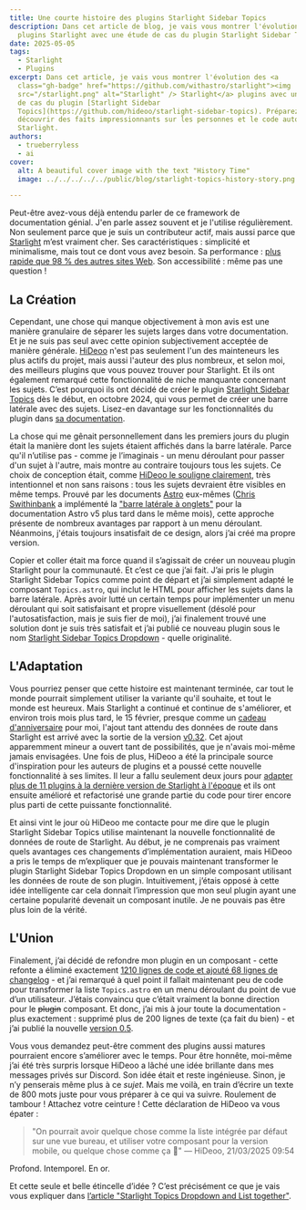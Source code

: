 ```yaml
---
title: Une courte histoire des plugins Starlight Sidebar Topics
description: Dans cet article de blog, je vais vous montrer l'évolution des
  plugins Starlight avec une étude de cas du plugin Starlight Sidebar Topics.
date: 2025-05-05
tags:
  - Starlight
  - Plugins
excerpt: Dans cet article, je vais vous montrer l'évolution des <a
  class="gh-badge" href="https://github.com/withastro/starlight"><img
  src="/starlight.png" alt="Starlight" /> Starlight</a> plugins avec une étude
  de cas du plugin [Starlight Sidebar
  Topics](https://github.com/hideoo/starlight-sidebar-topics). Préparez-vous à
  découvrir des faits impressionnants sur les personnes et le code autour de
  Starlight.
authors:
  - trueberryless
  - ai
cover:
  alt: A beautiful cover image with the text "History Time"
  image: ../../../../../public/blog/starlight-topics-history-story.png

---
```


Peut-être avez-vous déjà entendu parler de ce framework de documentation génial. J'en parle assez souvent et je l'utilise régulièrement. Non seulement parce que je suis un contributeur actif, mais aussi parce que [Starlight](https://starlight.astro.build) m’est vraiment cher. Ses caractéristiques : simplicité et minimalisme, mais tout ce dont vous avez besoin. Sa performance : [plus rapide que 98 % des autres sites Web](https://www.websitecarbon.com/website/starlight-astro-build-getting-started/). Son accessibilité : même pas une question !

## La Création

Cependant, une chose qui manque objectivement à mon avis est une manière granulaire de séparer les sujets larges dans votre documentation. Et je ne suis pas seul avec cette opinion subjectivement acceptée de manière générale. [HiDeoo](https://github.com/HiDeoo) n'est pas seulement l'un des mainteneurs les plus actifs du projet, mais aussi l'auteur des plus nombreux, et selon moi, des meilleurs plugins que vous pouvez trouver pour Starlight. Et ils ont également remarqué cette fonctionnalité de niche manquante concernant les sujets. C’est pourquoi ils ont décidé de créer le plugin [Starlight Sidebar Topics](https://github.com/hideoo/starlight-sidebar-topics) dès le début, en octobre 2024, qui vous permet de créer une barre latérale avec des sujets. Lisez-en davantage sur les fonctionnalités du plugin dans [sa documentation](https://starlight-sidebar-topics.trueberryless.org/).

La chose qui me gênait personnellement dans les premiers jours du plugin était la manière dont les sujets étaient affichés dans la barre latérale. Parce qu'il n’utilise pas - comme je l’imaginais - un menu déroulant pour passer d'un sujet à l'autre, mais montre au contraire toujours tous les sujets. Ce choix de conception était, comme [HiDeoo le souligne clairement](https://github.com/HiDeoo/starlight-sidebar-topics/issues/2#issuecomment-2410196392), très intentionnel et non sans raisons : tous les sujets devraient être visibles en même temps. Prouvé par les documents [Astro](https://github.com/withastro) eux-mêmes ([Chris Swithinbank](https://github.com/delucis) a implémenté la ["barre latérale à onglets"](https://github.com/withastro/docs/pull/9890) pour la documentation Astro v5 plus tard dans le même mois), cette approche présente de nombreux avantages par rapport à un menu déroulant. Néanmoins, j'étais toujours insatisfait de ce design, alors j’ai créé ma propre version.

Copier et coller était ma force quand il s’agissait de créer un nouveau plugin Starlight pour la communauté. Et c’est ce que j’ai fait. J’ai pris le plugin Starlight Sidebar Topics comme point de départ et j’ai simplement adapté le composant `Topics.astro`, qui inclut le HTML pour afficher les sujets dans la barre latérale. Après avoir lutté un certain temps pour implémenter un menu déroulant qui soit satisfaisant et propre visuellement (désolé pour l'autosatisfaction, mais je suis fier de moi), j’ai finalement trouvé une solution dont je suis très satisfait et j’ai publié ce nouveau plugin sous le nom [Starlight Sidebar Topics Dropdown](https://github.com/trueberryless-org/starlight-sidebar-topics-dropdown) - quelle originalité.

## L'Adaptation

Vous pourriez penser que cette histoire est maintenant terminée, car tout le monde pourrait simplement utiliser la variante qu'il souhaite, et tout le monde est heureux. Mais Starlight a continué et continue de s'améliorer, et environ trois mois plus tard, le 15 février, presque comme un [cadeau d'anniversaire](../../../../../blog/20th-birthday/) pour moi, l'ajout tant attendu des données de route dans Starlight est arrivé avec la sortie de la version [v0.32](https://github.com/withastro/starlight/releases/tag/@astrojs/starlight@0.32.0). Cet ajout apparemment mineur a ouvert tant de possibilités, que je n'avais moi-même jamais envisagées. Une fois de plus, HiDeoo a été la principale source d'inspiration pour les auteurs de plugins et a poussé cette nouvelle fonctionnalité à ses limites. Il leur a fallu seulement deux jours pour [adapter plus de 11 plugins à la dernière version de Starlight à l'époque](https://bsky.app/profile/hideoo.dev/post/3liffpudc5c2b) et ils ont ensuite amélioré et refactorisé une grande partie du code pour tirer encore plus parti de cette puissante fonctionnalité.

Et ainsi vint le jour où HiDeoo me contacte pour me dire que le plugin Starlight Sidebar Topics utilise maintenant la nouvelle fonctionnalité de données de route de Starlight. Au début, je ne comprenais pas vraiment quels avantages ces changements d’implémentation auraient, mais HiDeoo a pris le temps de m’expliquer que je pouvais maintenant transformer le plugin Starlight Sidebar Topics Dropdown en un simple composant utilisant les données de route de son plugin. Intuitivement, j’étais opposé à cette idée intelligente car cela donnait l’impression que mon seul plugin ayant une certaine popularité devenait un composant inutile. Je ne pouvais pas être plus loin de la vérité.

## L'Union

Finalement, j’ai décidé de refondre mon plugin en un composant - cette refonte a éliminé exactement [1210 lignes de code et ajouté 68 lignes de changelog](https://github.com/trueberryless-org/starlight-sidebar-topics-dropdown/pull/40) - et j’ai remarqué à quel point il fallait maintenant peu de code pour transformer la liste `Topics.astro` en un menu déroulant du point de vue d’un utilisateur. J’étais convaincu que c’était vraiment la bonne direction pour le ~~plugin~~ composant. Et donc, j’ai mis à jour toute la documentation - plus exactement : supprimé plus de 200 lignes de texte (ça fait du bien) - et j’ai publié la nouvelle [version 0.5](https://github.com/trueberryless-org/starlight-sidebar-topics-dropdown/releases/tag/starlight-sidebar-topics-dropdown%400.5.0).

Vous vous demandez peut-être comment des plugins aussi matures pourraient encore s’améliorer avec le temps. Pour être honnête, moi-même j’ai été très surpris lorsque HiDeoo a lâché une idée brillante dans mes messages privés sur Discord. Son idée était et reste ingénieuse. Sinon, je n’y penserais même plus à ce *sujet*. Mais me voilà, en train d’écrire un texte de 800 mots juste pour vous préparer à ce qui va suivre. Roulement de tambour ! Attachez votre ceinture ! Cette déclaration de HiDeoo va vous épater :

> "On pourrait avoir quelque chose comme la liste intégrée par défaut sur une vue bureau, et utiliser votre composant pour la version mobile, ou quelque chose comme ça 🧠" — HiDeoo, 21/03/2025 09:54

Profond. Intemporel. En or.

Et cette seule et belle étincelle d’idée ? C’est précisément ce que je vais vous expliquer dans [l’article "Starlight Topics Dropdown and List together"](../../../../../blog/starlight-dropdown-and-list-together/).
